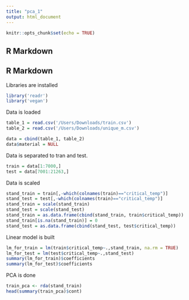 ```yaml
---
title: "pca_1"
output: html_document
---
```


```r
knitr::opts_chunk$set(echo = TRUE)
```

## R Markdown

## R Markdown
Libraries are installed

```r
library('readr')
library('vegan')
```
Data is loaded
```r
table_1 = read.csv('/Users/Downloads/train.csv')
table_2 = read.csv('/Users/Downloads/unique_m.csv')

data = cbind(table_1, table_2)
data$material = NULL
```
Data is separated to tran and test.

```r
train = data[1:7000,]
test = data[7001:21263,]
```
Data is scaled
```r
stand_train = train[,-which(colnames(train)=="critical_temp")]
stand_test = test[,-which(colnames(train)=="critical_temp")]
stand_train = scale(stand_train)
stand_test = scale(stand_test)
stand_train = as.data.frame(cbind(stand_train, train$critical_temp))
stand_train[is.na(stand_train)] = 0
stand_test = as.data.frame(cbind(stand_test, test$critical_temp))
```
Linear model is built

```r
lm_for_train = lm(train$critical_temp~.,stand_train, na.rm = TRUE)
lm_for_test = lm(test$critical_temp~.,stand_test)
summary(lm_for_train)$coefficients
summary(lm_for_test)$coefficients
```
PCA is done

```r
train_pca <- rda(stand_train)
head(summary(train_pca)$cont)
```